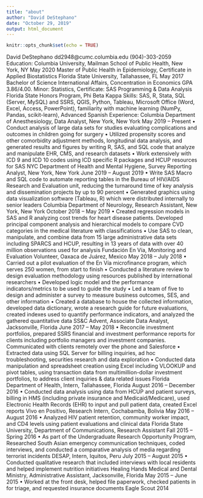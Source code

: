 ```yaml
---
title: "about"
author: "David DeStephano"
date: "October 29, 2019"
output: html_document
---
```


```r
knitr::opts_chunk$set(echo = TRUE)
```


David DeStephano
dd2948@cumc.columbia.edu (904)-303-2059
Education:
Columbia University, Mailman School of Public Health, New York, NY May 2020
Master of Public Health in Epidemiology, Certificate in Applied Biostatistics
Florida State University, Tallahassee, FL May 2017
Bachelor of Science International Affairs, Concentration in Economics GPA 3.86/4.00.
Minor: Statistics, Certificate: SAS Programming & Data Analysis
Florida State Honors Program, Phi Beta Kappa
Skills:
SAS, R, Stata, SQL (Server, MySQL) and SSRS, QGIS, Python, Tableau, Microsoft Office (Word, Excel, Access,
PowerPoint), familiarity with machine learning (NumPy, Pandas, scikit-learn), Advanced Spanish
Experience:
Columbia Department of Anesthesiology, Data Analyst, New York, New York May 2019 – Present
• Conduct analysis of large data sets for studies evaluating complications and outcomes in children going for surgery
• Utilized propensity scores and other comorbidity adjustment methods, longitudinal data analysis, and generated results
and figures by writing R, SAS, and SQL code that analyze and manipulate EHR, CMS, and research datasets
• Work extensively with ICD 9 and ICD 10 codes using ICD specific R packages and HCUP resources for SAS
NYC Department of Health and Mental Hygiene, Survey Reporting Analyst, New York, New York June 2019 – August 2019
• Write SAS Macro and SQL code to automate reporting tables in the Bureau of HIV/AIDS Research and Evaluation
unit, reducing the turnaround time of key analysis and dissemination projects by up to 90 percent
• Generated graphics using data visualization software (Tableau, R) which were distributed internally to senior leaders
Columbia Department of Neurology, Research Assistant, New York, New York October 2018 – May 2019
• Created regression models in SAS and R analyzing cost trends for heart disease patients. Developed principal
component analysis and hierarchical models to compare CVD categories in the medical literature with classifications
• Use SAS to clean, manipulate, and combine data from 15 large administrative data sets including SPARCS and HCUP,
resulting in 13 years of data with over 40 million observations used for analysis
Fundación En Vía, Monitoring and Evaluation Volunteer, Oaxaca de Juárez, Mexico May 2018 – July 2018
• Carried out a pilot evaluation of the En Vía microfinance program, which serves 250 women, from start to finish
• Conducted a literature review to design evaluation methodology using resources published by international researchers
• Developed logic model and the performance indicators/metrics to be used to guide the study
• Led a team of five to design and administer a survey to measure business outcomes, SES, and other information
• Created a database to house the collected information, developed data dictionary, wrote a research guide for future
evaluations, created indexes used to quantify performance indicators, and analyzed the gathered quantitative data
SS&C Advent, Associate Data Analyst, Jacksonville, Florida June 2017 – May 2018
• Reconcile investment portfolios, prepared SSRS financial and investment performance reports for clients including
portfolio managers and investment companies. Communicated with clients remotely over the phone and Salesforce
• Extracted data using SQL Server for billing inquiries, ad hoc troubleshooting, securities research and data exploration
• Conducted data manipulation and spreadsheet creation using Excel including VLOOKUP and pivot tables, using
transaction data from multimillion-dollar investment portfolios, to address client inquiries & data related issues
Florida Department of Health, Intern, Tallahassee, Florida August 2016 – December 2016
• Conducted data analysis using data from HCUP and patient surveys, billing in HMS (including private insurance and
Medicaid/Medicare), used Electronic Health Records (EHR) to input and pull patient data, created Excel reports
Vivo en Positivo, Research Intern, Cochabamba, Bolivia May 2016 – August 2016
• Analyzed HIV patient retention, community worker impact, and CD4 levels using patient evaluations and clinical data
Florida State University, Department of Communications, Research Assistant Fall 2015 – Spring 2016
• As part of the Undergraduate Research Opportunity Program, Researched South Asian emergency communication
techniques, coded interviews, and conducted a comparative analysis of media regarding terrorist incidents
DESAP, Intern, Iquitos, Peru July 2015 – August 2015
• Conducted qualitative research that included interviews with local residents and helped implement nutrition initiatives
Healing Hands Medical and Dental Ministry, Administrative Assistant, Jacksonville, Florida May 2015 – June 2015
• Worked at the front desk, helped file paperwork, checked patients in for triage, and requested insurance documents
Eagle Scout 2014